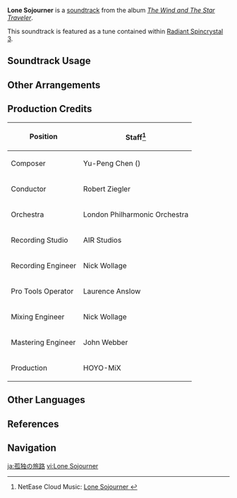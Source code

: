 {{Soundtrack Infobox
|image          = The Wind and The Star Traveler.png
|album          = The Wind and The Star Traveler
|disc           =
|number         = 06
|featured       =
|featured2      =
|featured3      =
|featured_disc  =
|featured_disc2 =
|featured_disc3 =
|youtube_id     = uZUdPd_PuJs
|spotify_id     = 4UfRj8ikScFOs2WKzoR6En
|previous       = Caelestinum Finale Termini
|next           = A Day in Mondstadt
}}
'''Lone Sojourner''' is a [[soundtrack]] from the album ''[[The Wind and The Star Traveler]]''.

This soundtrack is featured as a tune contained within [[Radiant Spincrystal 3]].

==Soundtrack Usage==
{{Soundtrack Usage
|location = Dawn Winery//night
|teapot=3
}}

==Other Arrangements==
{{Files by Category Gallery|Media Using an Unreleased Arrangement of Lone Sojourner Soundtrack}}

==Production Credits==
{| class="wikitable"
! Position
! Staff<ref>NetEase Cloud Music: [https://music.163.com/#/song?id=1455706952 Lone Sojourner {{zh|孤独的旅居}}]</ref>
|-
! Composer
| Yu-Peng Chen ({{zh|陈致逸}})
|-
! Conductor
| Robert Ziegler
|-
! Orchestra
| London Philharmonic Orchestra
|-
! Recording Studio
| AIR Studios
|-
! Recording Engineer
| Nick Wollage
|-
! Pro Tools Operator
| Laurence Anslow
|-
! Mixing Engineer
| Nick Wollage
|-
! Mastering Engineer
| John Webber
|-
! Production
| HOYO-MiX
|}

==Other Languages==
{{Other Languages
|en      = Lone Sojourner
|zhs     = 孤独的旅居
|zhs_rm  = Gūdú de Lǚjū
|zht     = 孤獨的旅居
|zht_rm  = Gūdú de Lǚjū
|zh_tl   = Lonely Sojourn
|ja      = 孤独の旅路
|ja_rm   = Kodoku no Tabiji
|ja_tl   = Lone Journey
|ko      = {{tt|고독|孤獨}}한 머무름
|ko_rm   = Godok-han Meomureum
|ko_tl   = Lonely Stay
|es      = Lone Sojourner<ref name="RS">{{Ref/Item|Radiant Spincrystal 3|note=Spanish, French, Russian, Thai, Vietnamese, German, Indonesian, Portuguese, Turkish, Italian}}</ref>
|fr      = Lone Sojourner<ref name="RS" />
|ru      = Lone Sojourner<ref name="RS" />
|th      = Lone Sojourner<ref name="RS" />
|vi      = Nhà Trọ Cô Độc<ref name="RS" />
|vi_tl   = 
|de      = Lone Sojourner<ref name="RS" />
|id      = Lone Sojourner<ref name="RS" />
|pt      = Lone Sojourner<ref name="RS" />
|tr      = Lone Sojourner<ref name="RS" />
|it      = Lone Sojourner<ref name="RS" />
}}

==References==
{{Reflist}}

==Navigation==
{{Soundtrack Navbox|The Wind and The Star Traveler}}

[[ja:孤独の旅路]]
[[vi:Lone Sojourner]]